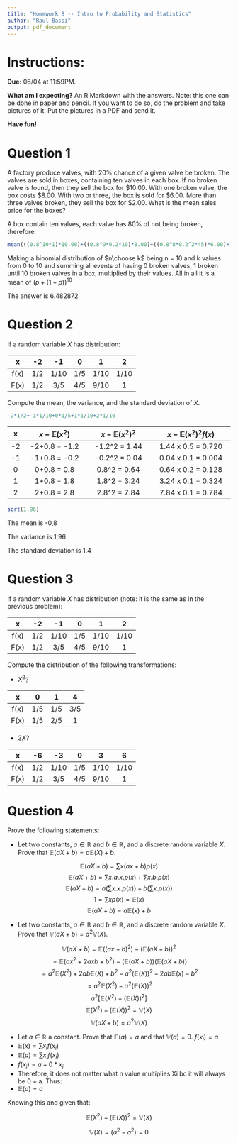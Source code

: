 ---
title: "Homework 8 -- Intro to Probability and Statistics"
author: "Raul Bassi"
output: pdf_document
---

# Instructions:

**Due:** 06/04 at 11:59PM.

**What am I expecting?** An R Markdown with the answers. Note: this one can be done in paper and pencil. If you want to do so, do the problem and take pictures of it. Put the pictures in a PDF and send it.

**Have fun!**

# Question 1

A factory produce valves, with 20\% chance of a given valve be broken. The valves are sold in boxes, containing ten valves in each box. If no broken valve is found, then they sell the box for \$10.00. With one broken valve, the box costs \$8.00. With two or three, the box is sold for \$6.00. More than three valves broken, they sell the box for \$2.00. What is the mean sales price for the boxes?

A box contain ten valves, each valve has 80\% of not being broken, therefore:
```{r}
mean(((0.8^10*1)*10.00)+((0.8^9*0.2*10)*8.00)+((0.8^8*0.2^2*45)*6.00)+((0.8^7*0.2^3*120)*6.00)+((0.8^6*0.2^4*210)*2.00)+((0.8^5*0.2^5*252)*2.00)+((0.8^4*0.2^6*210)*2.00)+((0.8^3*0.2^7*120)*2.00)+((0.8^2*0.2^8*45)*2.00)+((0.8^1*0.2^9*10)*2.00)+((0.2^10*1)*2.00))
```
Making a binomial distribution of $n\choose k$ being n = 10 and k values from 0 to 10 and summing all events of having 0 broken valves, 1 broken until 10 broken valves in a box, multiplied by their values. All in all it is a mean of $(p + (1-p))^{10}$

The answer is 6.482872

# Question 2

If a random variable $X$ has distribution:

|   x  |  -2 |  -1  |  0  |   1  |   2  |
|:----:|:---:|:----:|:---:|:----:|:----:|
| f(x) | 1/2 | 1/10 | 1/5 | 1/10 | 1/10 |
| F(x) | 1/2 |  3/5 | 4/5 | 9/10 |   1  |

Compute the mean, the variance, and the standard deviation of $X$.
```{r}
-2*1/2+-1*1/10+0*1/5+1*1/10+2*1/10
```


| x |$x-\mathbb{E}(x^2)$ |$x-\mathbb{E}(x^2)^2$|$x-\mathbb{E}(x^2)^2f(x)$|
|:-:|:------------------:|:-------------------:|:-----------------------:|
|-2 |   -2+0.8 = -1.2    |    -1.2^2 = 1.44    |    1.44 x 0.5 = 0.720   |
|-1 |   -1+0.8 = -0.2    |    -0.2^2 = 0.04    |    0.04 x 0.1 = 0.004   |
| 0 |    0+0.8 =  0.8    |     0.8^2 = 0.64    |    0.64 x 0.2 = 0.128   |
| 1 |    1+0.8 =  1.8    |     1.8^2 = 3.24    |    3.24 x 0.1 = 0.324   |
| 2 |    2+0.8 =  2.8    |     2.8^2 = 7.84    |    7.84 x 0.1 = 0.784   |

```{r}
sqrt(1.96)
```


The mean is -0,8

The variance is 1,96

The standard deviation is 1.4


# Question 3

If a random variable $X$ has distribution (note: it is the same as in the previous problem):

|   x  |  -2 |  -1  |  0  |   1  |   2  |
|:----:|:---:|:----:|:---:|:----:|:----:|
| f(x) | 1/2 | 1/10 | 1/5 | 1/10 | 1/10 |
| F(x) | 1/2 |  3/5 | 4/5 | 9/10 |   1  |

Compute the distribution of the following transformations:

* $X^2$?

|   x  |  0  |  1  |   4  |
|:----:|:---:|:---:|:----:|
| f(x) | 1/5 | 1/5 |  3/5 |
| F(x) | 1/5 | 2/5 |   1  |



* $3X$?

|   x  |  -6 |  -3  |  0  |   3  |   6  |
|:----:|:---:|:----:|:---:|:----:|:----:|
| f(x) | 1/2 | 1/10 | 1/5 | 1/10 | 1/10 |
| F(x) | 1/2 |  3/5 | 4/5 | 9/10 |   1  |

# Question 4

Prove the following statements:

* Let two constants, $a \in \mathbb{R}$ and $b \in \mathbb{R}$, and a discrete random variable $X$. Prove that $\mathbb{E}(aX+b) = a\mathbb{E}(X) + b$.

$$\mathbb{E}(aX+b) = \sum x(ax+b)p(x)$$
$$\mathbb{E}(aX+b) = \sum x .a.x.p(x)+\sum x .b.p(x)$$
$$\mathbb{E}(aX+b) = a(\sum x .x.p(x))+b(\sum x.p(x))$$
$$1 =\sum x p(x) = \mathbb{E}(x)$$
$$\mathbb{E}(aX+b) = a\mathbb{E}(x)+b$$

* Let two constants, $a \in \mathbb{R}$ and $b \in \mathbb{R}$, and a discrete random variable $X$. Prove that $\mathbb{V}(aX+b) = a^2\mathbb{V}(X)$.

$$\mathbb{V}(aX+b)=\mathbb{E}((ax+b)^2) - (\mathbb{E}(aX+b))^2$$
$$=\mathbb{E}(ax^2 + 2axb + b^2) - (\mathbb{E}(aX+b))(\mathbb{E}(aX+b))$$
$$=a^2\mathbb{E}(X^2) + 2ab\mathbb{E}(X) + b^2 - a^2(\mathbb{E}(X))^2 - 2ab\mathbb{E}(x)-b^2$$
$$=a^2\mathbb{E}(X^2) - a^2(\mathbb{E}(X))^2$$
$$a^2[\mathbb{E}(X^2) - (\mathbb{E}(X))^2]$$
$$\mathbb{E}(X^2) - (\mathbb{E}(X))^2 = \mathbb{V}(X)$$
$$\mathbb{V}(aX+b) = a^2\mathbb{V}(X)$$





* Let $a \in \mathbb{R}$ a constant. Prove that $\mathbb{E}(a) = a$ and that $\mathbb{V}(a) = 0$.
$f(x_i) = a$
* $\mathbb{E}(x) = \sum x_if(x_i)$
* $\mathbb{E}(a) = \sum x_if(x_i)$
* $f(x_i) = a + 0*x_i$
* Therefore, it does not matter what n value multiplies Xi bc it will always be 0 + a. Thus:
* $\mathbb{E}(a) = a$

Knowing this and given that:

$$\mathbb{E}(X^2) - (\mathbb{E}(X))^2 = \mathbb{V}(X)$$

$$\mathbb{V}(X) = (a^2 - a^2) = 0$$

